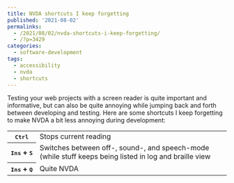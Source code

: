 ```yaml
---
title: NVDA shortcuts I keep forgetting
published: '2021-08-02'
permalinks:
  - /2021/08/02/nvda-shortcuts-i-keep-forgetting/
  - /?p=3429
categories:
  - software-development
tags:
  - accessibility
  - nvda
  - shortcuts
---
```


Testing your web projects with a screen reader is quite important and informative, but can also be quite annoying while jumping back and forth between developing and testing. Here are some shortcuts I keep forgetting to make NVDA a bit less annoying during development:

<table>
  <tbody>
    <tr>
      <th scope="row">
        <kbd>Ctrl</kbd>
      </th>
      <td>Stops current reading</td>
    </tr>
    <tr>
      <th scope="row">
        <kbd>Ins</kbd> + <kbd>S</kbd>
      </th>
      <td>
        Switches between off-, sound-, and speech-mode (while stuff keeps being
        listed in log and braille view
      </td>
    </tr>
    <tr>
      <th scope="row">
        <kbd>Ins</kbd> + <kbd>Q</kbd>
      </th>
      <td>Quite NVDA</td>
    </tr>
  </tbody>
</table>
